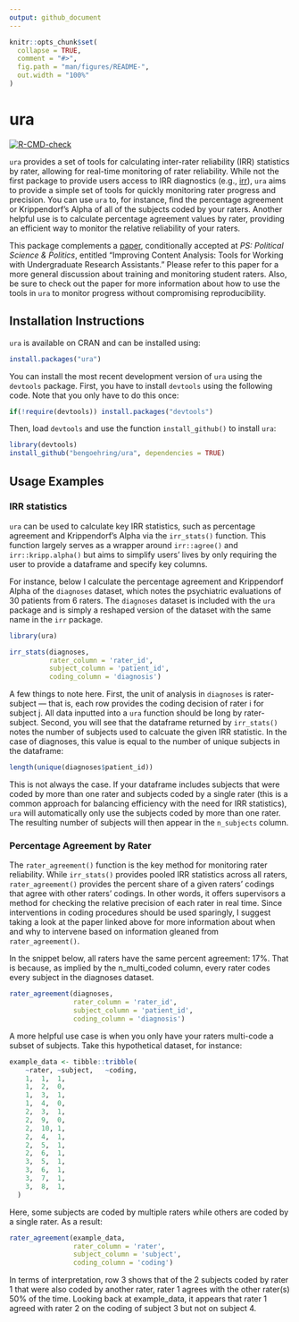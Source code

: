 ```yaml
---
output: github_document
---
```


<!-- README.md is generated from README.Rmd. Please edit that file -->

```r
knitr::opts_chunk$set(
  collapse = TRUE,
  comment = "#>",
  fig.path = "man/figures/README-",
  out.width = "100%"
)
```

# ura

<!-- badges: start -->
[![R-CMD-check](https://github.com/bengoehring/ura/actions/workflows/R-CMD-check.yaml/badge.svg)](https://github.com/bengoehring/ura/actions/workflows/R-CMD-check.yaml)
<!-- badges: end -->

`ura` provides a set of tools for calculating inter-rater reliability (IRR) statistics by rater, allowing for real-time monitoring of rater reliability. While not the first package to provide users access to IRR diagnostics (e.g., [irr](https://cran.r-project.org/package=irr)), `ura` aims to provide a simple set of tools for quickly monitoring rater progress and precision. You can use `ura` to, for instance, find the percentage agreement or Krippendorf's Alpha of all of the subjects coded by your raters. Another helpful use is to calculate percentage agreement values by rater, providing an efficient way to monitor the relative reliability of your raters. 

This package complements a [paper](https://bengoehring.github.io/files/ps-paper-anon-word-ca.docx), conditionally accepted at *PS: Political Science & Politics*, entitled "Improving Content Analysis: Tools for Working with Undergraduate Research Assistants." Please refer to this paper for a more general discussion about training and monitoring student raters. Also, be sure to check out the paper for more information about how to use the tools in `ura` to monitor progress without compromising reproducibility.

## Installation Instructions 
`ura` is available on CRAN and can be installed using: 

``` r
install.packages("ura")
```

You can install the most recent development version of `ura` using the `devtools` package. First, you have to install `devtools` using the following code. Note that you only have to do this once: 

``` r
if(!require(devtools)) install.packages("devtools")
```

Then, load `devtools` and use the function `install_github()` to install `ura`:

``` r
library(devtools)
install_github("bengoehring/ura", dependencies = TRUE)
```

## Usage Examples
### IRR statistics 
`ura` can be used to calculate key IRR statistics, such as percentage agreement and Krippendorf's Alpha via the `irr_stats()` function. This function largely serves as a wrapper around `irr::agree()` and `irr::kripp.alpha()` but aims to simplify users' lives by only requiring the user to provide a dataframe and specify key columns. 

For instance, below I calculate the percentage agreement and Krippendorf Alpha of the `diagnoses` dataset, which notes the psychiatric evaluations of 30 patients from 6 raters. The `diagnoses` dataset is included with the `ura` package and is simply a reshaped version of the dataset with the same name in the `irr` package.

```r
library(ura)

irr_stats(diagnoses,
          rater_column = 'rater_id',
          subject_column = 'patient_id',
          coding_column = 'diagnosis')
```

A few things to note here. First, the unit of analysis in `diagnoses` is rater-subject --- that is, each row provides the coding decision of rater i for subject j. All data inputted into a `ura` function should be long by rater-subject. Second, you will see that the dataframe returned by `irr_stats()` notes the number of subjects used to calcuate the given IRR statistic. In the case of diagnoses, this value is equal to the number of unique subjects in the dataframe: 

```r
length(unique(diagnoses$patient_id))
```

This is not always the case. If your dataframe includes subjects that were coded by more than one rater and subjects coded by a single rater (this is a common approach for balancing efficiency with the need for IRR statistics), `ura` will automatically only use the subjects coded by more than one rater. The resulting number of subjects will then appear in the `n_subjects` column. 

### Percentage Agreement by Rater
The `rater_agreement()` function is the key method for monitoring rater reliability. While `irr_stats()` provides pooled IRR statistics across all raters, `rater_agreement()` provides the percent share of a given raters' codings that agree with other raters' codings. In other words, it offers supervisors a method for checking the relative precision of each rater in real time. Since interventions in coding procedures should be used sparingly, I suggest taking a look at the paper linked above for more information about when and why to intervene based on information gleaned from `rater_agreement()`.

In the snippet below, all raters have the same percent agreement: 17%. That is because, as implied by the n_multi_coded column, every rater codes every subject in the diagnoses dataset. 

```r
rater_agreement(diagnoses,
                rater_column = 'rater_id',
                subject_column = 'patient_id',
                coding_column = 'diagnosis')
```

A more helpful use case is when you only have your raters multi-code a subset of subjects. Take this hypothetical dataset, for instance: 

```r
example_data <- tibble::tribble(
    ~rater,	~subject,	~coding,
    1,	1,	1,
    1,	2,	0,
    1,	3,	1,
    1,	4,	0,
    2,	3,	1,
    2,	9,	0,
    2,	10,	1,
    2,	4,	1,
    2,	5,	1,
    2,	6,	1,
    3,	5,	1,
    3,	6,	1,
    3,	7,	1,
    3,	8,	1,
  )

```

Here, some subjects are coded by multiple raters while others are coded by a single rater. As a result: 

```r
rater_agreement(example_data,
                rater_column = 'rater',
                subject_column = 'subject',
                coding_column = 'coding')

```

In terms of interpretation, row 3 shows that of the 2 subjects coded by rater 1 that were also coded by another rater, rater 1 agrees with the other rater(s) 50% of the time. Looking back at example_data, it appears that rater 1 agreed with rater 2 on the coding of subject 3 but not on subject 4. 



